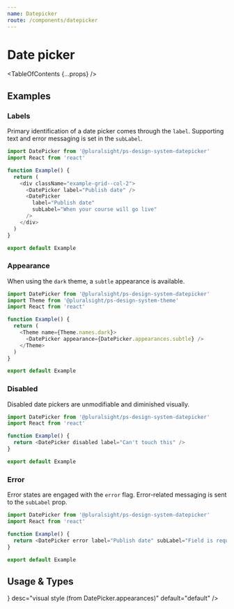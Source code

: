 ```yaml
---
name: Datepicker
route: /components/datepicker
---
```



# Date picker

<TableOfContents {...props} />

## Examples

### Labels

Primary identification of a date picker comes through the `label`. Supporting text and error messaging is set in the `subLabel`.

```typescript
import DatePicker from '@pluralsight/ps-design-system-datepicker'
import React from 'react'

function Example() {
  return (
    <div className="example-grid--col-2">
      <DatePicker label="Publish date" />
      <DatePicker
        label="Publish date"
        subLabel="When your course will go live"
      />
    </div>
  )
}

export default Example
```

### Appearance

When using the `dark` theme, a `subtle` appearance is available.

```typescript themeName=dark
import DatePicker from '@pluralsight/ps-design-system-datepicker'
import Theme from '@pluralsight/ps-design-system-theme'
import React from 'react'

function Example() {
  return (
    <Theme name={Theme.names.dark}>
      <DatePicker appearance={DatePicker.appearances.subtle} />
    </Theme>
  )
}

export default Example
```

### Disabled

Disabled date pickers are unmodifiable and diminished visually.

```typescript
import DatePicker from '@pluralsight/ps-design-system-datepicker'
import React from 'react'

function Example() {
  return <DatePicker disabled label="Can't touch this" />
}

export default Example
```

### Error

Error states are engaged with the `error` flag. Error-related messaging is sent to the `subLabel` prop.

```typescript
import DatePicker from '@pluralsight/ps-design-system-datepicker'
import React from 'react'

function Example() {
  return <DatePicker error label="Publish date" subLabel="Field is required" />
}

export default Example
```

## Usage & Types

<Usage
  install="npm install @pluralsight/ps-design-system-datepicker"
  import="import Datepicker from '@pluralsight/ps-design-system-datepicker'"
  packageName="datepicker"
  version={props.version}
/>

<TypesTable>
  <TypesProp
    name="appearance"
    type={<TypesEnum enum={DatePicker.appearances} />}
    desc="visual style (from DatePicker.appearances)"
    default="default"
  />
  <TypesProp
    name="disabled"
    type="boolean"
    desc="standard input disable flag"
    default="false"
  />
  <TypesProp
    name="error"
    type="boolean"
    desc="error state flag"
    default="false"
  />
  <TypesProp name="label" type="string" desc="identifying string for input" />
  <TypesProp
    name="onSubBlur"
    type="('mm/dd/yyyy') => void"
    desc="on subfield blur, returns null if invalid date"
  />
  <TypesProp
    name="onSelect"
    type="('mm/dd/yyyy') => void"
    desc="triggered when new valid date selected"
  />
  <TypesProp
    name="subLabel"
    type="string"
    desc="supporting text or error messaging"
  />
  <TypesProp
    name="value"
    type="string"
    desc="current date as a string (format mm/dd/yyyy)"
  />
</TypesTable>
